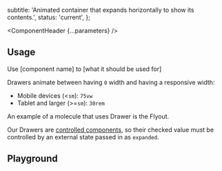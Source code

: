 


  subtitle: 'Animated container that expands horizontally to show its contents.',
  status: 'current',
};

<Meta of={DrawerStories} />

<ComponentHeader {...parameters} />

## Usage

Use [component name] to [what it should be used for]

Drawers animate between having `0` width and having a responsive width:

- Mobile devices (&lt;`sm`): `75vw`
- Tablet and larger (&gt;=`sm`): `30rem`

An example of a molecule that uses Drawer is the <LinkTo id="molecules-flyout--flyout">Flyout</LinkTo>.

Our Drawers are [controlled components](https://reactjs.org/docs/forms.html#controlled-components), so their checked value must be controlled by an external state passed in as `expanded`.

## Playground

<Canvas sourceState="shown" of={DrawerStories.Default} />

<Controls />
